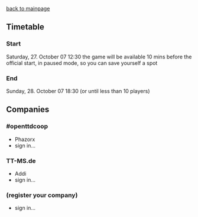 [[en/Archive/Community/World Wide OpenTTD Game Day|back to mainpage]]
==Timetable==
===Start===
Saturday, 27. October 07 12:30
the game will be available 10 mins before the official start,
in paused mode, so you can save yourself a spot

===End===
Sunday, 28. October 07 18:30 (or until less than 10 players)

==Companies==
===#openttdcoop===
* Phazorx
* sign in...
===TT-MS.de===
* Addi
* sign in...
===(register your company)===
* sign in...